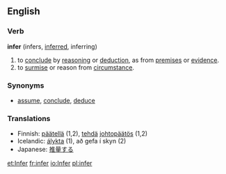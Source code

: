 ==English==
===Verb===
'''infer''' (infers, [[inferred]], inferring)
#to [[conclude]] by [[reason]]ing or [[deduction]], as from [[premise]]s or [[evidence]].
#to [[surmise]] or reason from [[circumstance]].

===Synonyms===
*[[assume]], [[conclude]], [[deduce]]

===Translations===
*Finnish: [[päätellä]] (1,2), [[tehdä]] [[johtopäätös]] (1,2)
*Icelandic: [[álykta]] (1), að gefa í skyn (2)
*Japanese: [[推量]]する
[[et:Infer]]
[[fr:infer]]
[[io:Infer]]
[[pl:infer]]